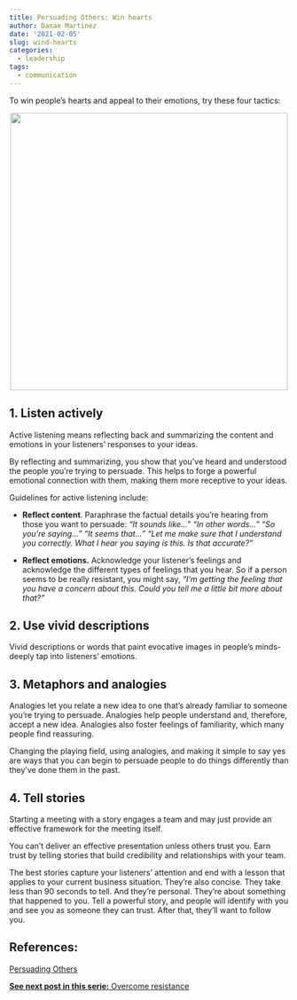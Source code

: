 ```yaml
---
title: Persuading Others: Win hearts
author: Danae Martinez
date: '2021-02-05'
slug: wind-hearts
categories:
  - leadership
tags:
  - communication
---
```


To win people's hearts and appeal to their emotions, try these four tactics:


<center>
![](\appeal_emotions.png){width=500px}
</center>

## 1. Listen actively

Active listening means reflecting back and summarizing the content and emotions in your listeners’ responses to your ideas.

By reflecting and summarizing, you show that you've heard and understood the people you’re trying to persuade. This helps to forge a powerful emotional connection with them, making them more receptive to your ideas.

Guidelines for active listening include:

- **Reflect content**. Paraphrase the factual details you're hearing from those you want to persuade: 
*"It sounds like..."* 
*"In other words..."*
*"So you're saying..."*
*"It seems that..."*
*"Let me make sure that I understand you correctly. What I hear you saying is this. Is that accurate?"*

- **Reflect emotions.** Acknowledge your listener's feelings and acknowledge the different types of feelings that you hear. So if a person seems to be really resistant, you might say, *"I'm getting the feeling that you have a concern about this. Could you tell me a little bit more about that?"*

## 2. Use vivid descriptions

Vivid descriptions or words that paint evocative images in people's minds-deeply tap into listeners' emotions.

## 3. Metaphors and analogies

Analogies let you relate a new idea to one that's already familiar to someone you're trying to persuade. Analogies help people understand and, therefore, accept a new idea. Analogies also foster feelings of familiarity, which many people find reassuring.

Changing the playing field, using analogies, and making it simple to say yes are ways that you can begin to persuade people to do things differently than they’ve done them in the past.

## 4. Tell stories

Starting a meeting with a story engages a team and may just provide an effective framework for the meeting itself.

You can’t deliver an effective presentation unless others trust you. Earn trust by telling stories that build credibility and relationships with your team.

The best stories capture your listeners’ attention and end with a lesson that applies to your current business situation. They’re also concise. They take less than 90 seconds to tell. And they’re personal. They’re about something that happened to you. Tell a powerful story, and people will identify with you and see you as someone they can trust. After that, they’ll want to follow you.

## References: 

[Persuading Others](https://edls.myhbp.org/hmm12/content/persuading_others/landingpage.html)

[**See next post in this serie:** Overcome resistance](https://blogdanae.netlify.app/2021/02/12/overcome-resistance/)
